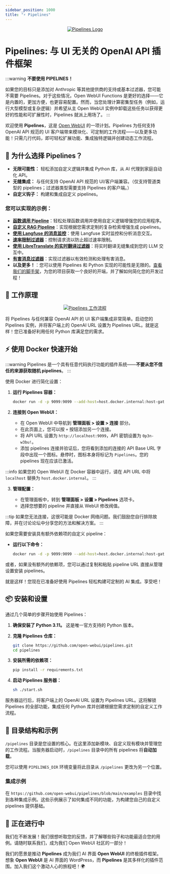 ```yaml
---
sidebar_position: 1000
title: "⚡ Pipelines"
---
```





<TopBanners />



<p align="center">
  <a href="#">
    <img src="/images/pipelines/header.png" alt="Pipelines Logo" />
  </a>
</p>

# Pipelines: 与 UI 无关的 OpenAI API 插件框架

:::warning
**不要使用 PIPELINES！**

如果您的目标只是添加对 Anthropic 等其他提供商的支持或基本过滤器，您可能不需要 Pipelines。对于这些情况，Open WebUI Functions 是更好的选择——它是内置的，更加方便，也更容易配置。然而，当您处理计算密集型任务（例如，运行大型模型或复杂逻辑）并希望从主 Open WebUI 实例中卸载这些任务以获得更好的性能和可扩展性时，Pipelines 就派上用场了。
:::

欢迎使用 **Pipelines**，这是 [Open WebUI](https://github.com/open-webui) 的一项计划。Pipelines 为任何支持 OpenAI API 规范的 UI 客户端带来模块化、可定制的工作流程——以及更多功能！只需几行代码，即可轻松扩展功能、集成独特逻辑并创建动态工作流程。

## 🚀 为什么选择 Pipelines？

- **无限可能性：** 轻松添加自定义逻辑并集成 Python 库，从 AI 代理到家庭自动化 API。
- **无缝集成：** 与任何支持 OpenAI API 规范的 UI/客户端兼容。（仅支持管道类型的 pipelines；过滤器类型需要支持 Pipelines 的客户端。）
- **自定义钩子：** 构建和集成自定义 pipelines。

### 您可以实现的示例：

- [**函数调用 Pipeline**](https://github.com/open-webui/pipelines/blob/main/examples/filters/function_calling_filter_pipeline.py)：轻松处理函数调用并使用自定义逻辑增强您的应用程序。
- [**自定义 RAG Pipeline**](https://github.com/open-webui/pipelines/blob/main/examples/pipelines/rag/llamaindex_pipeline.py)：实现根据您需求定制的复杂检索增强生成 pipelines。
- [**使用 Langfuse 的消息监控**](https://github.com/open-webui/pipelines/blob/main/examples/filters/langfuse_filter_pipeline.py)：使用 Langfuse 实时监控和分析消息交互。
- [**速率限制过滤器**](https://github.com/open-webui/pipelines/blob/main/examples/filters/rate_limit_filter_pipeline.py)：控制请求流以防止超过速率限制。
- [**使用 LibreTranslate 的实时翻译过滤器**](https://github.com/open-webui/pipelines/blob/main/examples/filters/libretranslate_filter_pipeline.py)：将实时翻译无缝集成到您的 LLM 交互中。
- [**有害消息过滤器**](https://github.com/open-webui/pipelines/blob/main/examples/filters/detoxify_filter_pipeline.py)：实现过滤器以有效检测和处理有害消息。
- **以及更多！**：您可以使用 Pipelines 和 Python 实现的可能性是无限的。[查看我们的脚手架](https://github.com/open-webui/pipelines/blob/main/examples/scaffolds)，为您的项目获取一个良好的开端，并了解如何简化您的开发过程！

## 🔧 工作原理

<p align="center">
  <a href="#">
    <img src="/images/pipelines/workflow.png" alt="Pipelines 工作流程" />
  </a>
</p>

将 Pipelines 与任何兼容 OpenAI API 的 UI 客户端集成非常简单。启动您的 Pipelines 实例，并将客户端上的 OpenAI URL 设置为 Pipelines URL。就是这样！您已准备好利用任何 Python 库满足您的需求。

## ⚡ 使用 Docker 快速开始

:::warning
Pipelines 是一个具有任意代码执行功能的插件系统——**不要从您不信任的来源获取随机 pipelines**。
:::

使用 Docker 进行简化设置：

1. **运行 Pipelines 容器：**

   ```sh
   docker run -d -p 9099:9099 --add-host=host.docker.internal:host-gateway -v pipelines:/app/pipelines --name pipelines --restart always ghcr.io/open-webui/pipelines:main
   ```

2. **连接到 Open WebUI：**

   - 在 Open WebUI 中导航到 **管理面板 > 设置 > 连接** 部分。
   - 在此页面上，您可以按 `+` 按钮添加另一个连接。
   - 将 API URL 设置为 `http://localhost:9099`，API 密钥设置为 `0p3n-w3bu!`。
   - 添加 pipelines 连接并验证后，您将看到添加的连接的 API Base URL 字段中出现一个图标。悬停时，图标本身将标记为 `Pipelines`。您的 pipelines 现在应该已激活。

:::info
如果您的 Open WebUI 在 Docker 容器中运行，请在 API URL 中将 `localhost` 替换为 `host.docker.internal`。
:::

3. **管理配置：**

   - 在管理面板中，转到 **管理面板 > 设置 > Pipelines** 选项卡。
   - 选择您想要的 pipeline 并直接从 WebUI 修改阀值。

:::tip
如果您无法连接，这很可能是 Docker 网络问题。我们鼓励您自行排除故障，并在讨论论坛中分享您的方法和解决方案。
:::

如果您需要安装具有额外依赖项的自定义 pipeline：

- **运行以下命令：**

  ```sh
  docker run -d -p 9099:9099 --add-host=host.docker.internal:host-gateway -e PIPELINES_URLS="https://github.com/open-webui/pipelines/blob/main/examples/filters/detoxify_filter_pipeline.py" -v pipelines:/app/pipelines --name pipelines --restart always ghcr.io/open-webui/pipelines:main
  ```

或者，如果没有额外的依赖项，您可以通过复制和粘贴 pipeline URL 直接从管理设置安装 pipelines。

就是这样！您现在已准备好使用 Pipelines 轻松构建可定制的 AI 集成。享受吧！

## 📦 安装和设置

通过几个简单的步骤开始使用 Pipelines：

1. **确保安装了 Python 3.11。** 这是唯一官方支持的 Python 版本。
2. **克隆 Pipelines 仓库：**

   ```sh
   git clone https://github.com/open-webui/pipelines.git
   cd pipelines
   ```

3. **安装所需的依赖项：**

   ```sh
   pip install -r requirements.txt
   ```

4. **启动 Pipelines 服务器：**

   ```sh
   sh ./start.sh
   ```

服务器运行后，将客户端上的 OpenAI URL 设置为 Pipelines URL。这将解锁 Pipelines 的全部功能，集成任何 Python 库并创建根据您需求定制的自定义工作流程。

## 📂 目录结构和示例

`/pipelines` 目录是您设置的核心。在这里添加新模块、自定义现有模块并管理您的工作流程。当服务器启动时，`/pipelines` 目录中的所有 pipelines 将**自动加载**。

您可以使用 `PIPELINES_DIR` 环境变量将此目录从 `/pipelines` 更改为另一个位置。

### 集成示例

在 `https://github.com/open-webui/pipelines/blob/main/examples` 目录中找到各种集成示例。这些示例展示了如何集成不同的功能，为构建您自己的自定义 pipelines 提供基础。

## 🎉 正在进行中

我们在不断发展！我们很想听取您的反馈，并了解哪些钩子和功能最适合您的用例。请随时联系我们，成为我们 Open WebUI 社区的一部分！

我们的愿景是推动 **Pipelines** 成为我们 AI 界面 **Open WebUI** 的终极插件框架。想象 **Open WebUI** 是 AI 界面的 WordPress，而 **Pipelines** 是其多样化的插件范围。加入我们这个激动人心的旅程吧！🌍